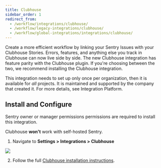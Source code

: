 ```yaml
---
title: Clubhouse
sidebar_order: 1
redirect_from:
  - /workflow/integrations/clubhouse/
  - /workflow/legacy-integrations/clubhouse/
  - /workflow/global-integrations/integrations/clubhouse/
---
```


Create a more efficient workflow by linking your Sentry Issues with your Clubhouse Stories. Errors, features, and anything else you track in Clubhouse can now live side by side. The new Clubhouse integration has feature parity with the Clubhouse plugin. If you're choosing between the two, we recommend installing the Clubhouse integration.

This integration needs to set up only once per organization, then it is available for _all_ projects. It is maintained and supported by the company that created it. For more details, see <Link to="/product/integrations/integration-platform/">Integration Platform</Link>.

## Install and Configure

<Alert title="Note" level="info">
Sentry owner or manager permissions permissions are required to install this integration.

Clubhouse **won't** work with self-hosted Sentry.
</Alert>

1. Navigate to **Settings > Integrations > Clubhouse**

![](clubhouse.png)

2. Follow the full [Clubhouse installation instructions](https://help.clubhouse.io/hc/en-us/articles/360026979272-Setting-up-the-Sentry-Integration).
